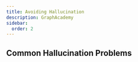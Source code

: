 ---
title: Avoiding Hallucination
description: GraphAcademy
sidebar:
  order: 2
---

## Common Hallucination Problems